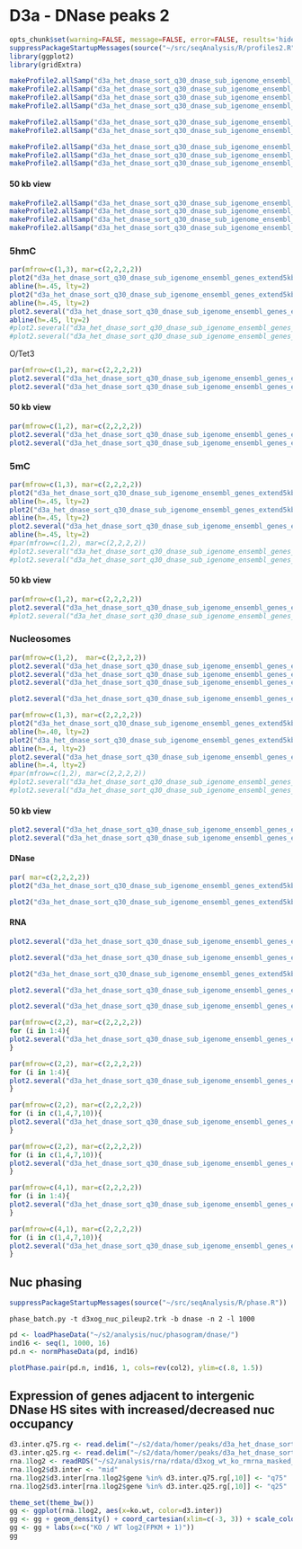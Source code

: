 D3a - DNase peaks 2 
========================================================

```r
opts_chunk$set(warning=FALSE, message=FALSE, error=FALSE, results='hide')
suppressPackageStartupMessages(source("~/src/seqAnalysis/R/profiles2.R"))
library(ggplot2)
library(gridExtra)
```

```r
makeProfile2.allSamp("d3a_het_dnase_sort_q30_dnase_sub_igenome_ensembl_genes_extend5kb_nosex.bed_W25F200_both_chr", data_type="bam_extend/mean_chrom_mean_0", rm.outliers=0.01)
makeProfile2.allSamp("d3a_het_dnase_sort_q30_dnase_sub_igenome_ensembl_genes_extend5kb.bed_W25F200_both_chr", data_type="bam_ends/mean", rm.outliers=0.01)
makeProfile2.allSamp("d3a_het_dnase_sort_q30_dnase_sub_igenome_ensembl_genes_extend5kb_nosex.bed_W25F200_both_chr", data_type="rpkm/mean", rm.outliers=0.01)
makeProfile2.allSamp("d3a_het_dnase_sort_q30_dnase_sub_igenome_ensembl_genes_extend5kb.bed_W25F200_both_chr", data_type="bam/mean", rm.outliers=0.01)
```

```r
makeProfile2.allSamp("d3a_het_dnase_sort_q30_dnase_sub_igenome_ensembl_genes_extend5kb_nosex.bed_W25F200_both_chr", data_type="bam_extend/mean_chrom_mean_0", rm.outliers=0.01, group2="d3a_het_dnase_sort_q30_dnase_sub_igenome_ensembl_genes_extend5kb_d3a_hmc_flank1000_ko_wt_ratio_q10")
makeProfile2.allSamp("d3a_het_dnase_sort_q30_dnase_sub_igenome_ensembl_genes_extend5kb.bed_W25F200_both_chr", data_type="rpkm/mean", rm.outliers=0.01, group2="d3a_het_dnase_sort_q30_dnase_sub_igenome_ensembl_genes_extend5kb_d3a_hmc_flank1000_ko_wt_ratio_q10")
```

```r
makeProfile2.allSamp("d3a_het_dnase_sort_q30_dnase_sub_igenome_ensembl_genes_extend5kb_shuffle_nosex.bed_W25F200_both_chr", data_type="bam_extend/mean_chrom_mean_0", rm.outliers=0.01)
makeProfile2.allSamp("d3a_het_dnase_sort_q30_dnase_sub_igenome_ensembl_genes_extend5kb_shuffle.bed_W25F200_both_chr", data_type="bam_ends/mean", rm.outliers=0.01)
makeProfile2.allSamp("d3a_het_dnase_sort_q30_dnase_sub_igenome_ensembl_genes_extend5kb_shuffle.bed_W25F200_both_chr", data_type="rpkm/mean", rm.outliers=0.01)
```

#### 50 kb view
```r
makeProfile2.allSamp("d3a_het_dnase_sort_q30_dnase_sub_igenome_ensembl_genes_extend5kb.bed_W200F250_both_chr", data_type="bam_extend/mean_chrom_mean_0", rm.outliers=0.01)
makeProfile2.allSamp("d3a_het_dnase_sort_q30_dnase_sub_igenome_ensembl_genes_extend5kb.bed_W200F250_both_chr", data_type="bam_ends/mean", rm.outliers=0.01)
makeProfile2.allSamp("d3a_het_dnase_sort_q30_dnase_sub_igenome_ensembl_genes_extend5kb.bed_W200F250_both_chr", data_type="rpkm/mean", rm.outliers=0.01)
makeProfile2.allSamp("d3a_het_dnase_sort_q30_dnase_sub_igenome_ensembl_genes_extend5kb.bed_W200F250_both_chr", data_type="bam/mean", rm.outliers=0.01)
```

### 5hmC
```r
par(mfrow=c(1,3), mar=c(2,2,2,2))
plot2("d3a_het_dnase_sort_q30_dnase_sub_igenome_ensembl_genes_extend5kb_nosex.bed_W25F200_both_chr", "icam_hmc_rpkm", data_type="rpkm/mean", group2="trim0.01", cols=col3[1], y.vals=c(0, 1.2), lab="DHS")
abline(h=.45, lty=2)
plot2("d3a_het_dnase_sort_q30_dnase_sub_igenome_ensembl_genes_extend5kb_nosex.bed_W25F200_both_chr", "ngn_hmc_rpkm", data_type="rpkm/mean", group2="trim0.01", cols=col3[1], y.vals=c(0, 1.2), lab="DHS")
abline(h=.45, lty=2)
plot2.several("d3a_het_dnase_sort_q30_dnase_sub_igenome_ensembl_genes_extend5kb_nosex.bed_W25F200_both_chr", "d3xog_hmc", data_type="rpkm/mean", group2="trim0.01", cols=col3, y.vals=c(0, 1.2), lab="DHS")
abline(h=.45, lty=2)
#plot2.several("d3a_het_dnase_sort_q30_dnase_sub_igenome_ensembl_genes_extend5kb_nosex.bed_W25F200_both_chr", "cells_hmc", data_type="rpkm/mean", group2="trim0.01", cols=col3, y.vals=c(0, 1.2), lab="DNase HS")
#plot2.several("d3a_het_dnase_sort_q30_dnase_sub_igenome_ensembl_genes_extend5kb_shuffle.bed_W25F200_both_chr", "d3xog_hmc", data_type="rpkm/mean", group2="trim0.01", cols=col3, y.vals=c(0, 1.2))
```

O/Tet3
```r
par(mfrow=c(1,2), mar=c(2,2,2,2))
plot2.several("d3a_het_dnase_sort_q30_dnase_sub_igenome_ensembl_genes_extend5kb.bed_W25F200_both_chr", "tt3_rep", data_type="rpkm/mean", group2="trim0.01", cols=col2, y.vals=c(0, 1.2))
plot2.several("d3a_het_dnase_sort_q30_dnase_sub_igenome_ensembl_genes_extend5kb_shuffle.bed_W25F200_both_chr", "tt3_rep", data_type="rpkm/mean", group2="trim0.01", cols=col2, y.vals=c(0, 1.2))
```

#### 50 kb view
```r
par(mfrow=c(1,2), mar=c(2,2,2,2))
plot2.several("d3a_het_dnase_sort_q30_dnase_sub_igenome_ensembl_genes_extend5kb.bed_W200F250_both_chr", "d3xog_hmc", data_type="rpkm/mean", group2="trim0.01", cols=col3, y.vals=c(.2, 1))
plot2.several("d3a_het_dnase_sort_q30_dnase_sub_igenome_ensembl_genes_extend5kb_shuffle.bed_W25F200_both_chr", "d3xog_hmc", data_type="rpkm/mean", group2="trim0.01", cols=col3, y.vals=c(.2, 1))
```

### 5mC
```r
par(mfrow=c(1,3), mar=c(2,2,2,2))
plot2("d3a_het_dnase_sort_q30_dnase_sub_igenome_ensembl_genes_extend5kb_nosex.bed_W25F200_both_chr", "icam_mc_rmdup", data_type="rpkm/mean", group2="trim0.01", cols=col3[1], y.vals=c(0, 1.2), lab="DHS")
abline(h=.45, lty=2)
plot2("d3a_het_dnase_sort_q30_dnase_sub_igenome_ensembl_genes_extend5kb_nosex.bed_W25F200_both_chr", "ngn_mc_rmdup", data_type="rpkm/mean", group2="trim0.01", cols=col3[1], y.vals=c(0, 1.2), lab="DHS")
abline(h=.45, lty=2)
plot2.several("d3a_het_dnase_sort_q30_dnase_sub_igenome_ensembl_genes_extend5kb_nosex.bed_W25F200_both_chr", "d3xog_mc", data_type="rpkm/mean", group2="trim0.01", cols=col3, y.vals=c(0, 1.2), lab="DHS")
abline(h=.45, lty=2)
#par(mfrow=c(1,2), mar=c(2,2,2,2))
#plot2.several("d3a_het_dnase_sort_q30_dnase_sub_igenome_ensembl_genes_extend5kb.bed_W25F200_both_chr", "d3a_mc", data_type="rpkm/mean", group2="trim0.01", cols=col2, y.vals=c(0, .6))
#plot2.several("d3a_het_dnase_sort_q30_dnase_sub_igenome_ensembl_genes_extend5kb_shuffle.bed_W25F200_both_chr", "d3a_hmc", data_type="rpkm/mean", group2="trim0.01", cols=col2, y.vals=c(0, 1))
```

#### 50 kb view
```r
par(mfrow=c(1,2), mar=c(2,2,2,2))
plot2.several("d3a_het_dnase_sort_q30_dnase_sub_igenome_ensembl_genes_extend5kb.bed_W200F250_both_chr", "d3a_mc", data_type="rpkm/mean", group2="trim0.01", cols=col2, y.vals=c(.2, 1))
#plot2.several("d3a_het_dnase_sort_q30_dnase_sub_igenome_ensembl_genes_extend5kb_shuffle.bed_W25F200_both_chr", "d3a_hmc", data_type="rpkm/mean", group2="trim0.01", cols=col2, y.vals=c(.2, 1))
```

### Nucleosomes
```r
par(mfrow=c(1,2),  mar=c(2,2,2,2))
plot2.several("d3a_het_dnase_sort_q30_dnase_sub_igenome_ensembl_genes_extend5kb_nosex.bed_W25F200_both_chr","d3a_nuc_extend", data_type="bam_extend/mean_chrom_mean_0", group2="trim0.01", cols=col2, y.vals=c(.8, 1.2), baseline=F)
plot2.several("d3a_het_dnase_sort_q30_dnase_sub_igenome_ensembl_genes_extend5kb_shuffle_nosex.bed_W25F200_both_chr","d3a_nuc_extend", data_type="bam_extend/mean_chrom_mean_0", group2="trim0.01", cols=col2, y.vals=c(.8, 1.2))
plot2.several("d3a_het_dnase_sort_q30_dnase_sub_igenome_ensembl_genes_extend5kb_nosex.bed_W25F200_both_chr","d3a_nuc2", data_type="rpkm/mean", group2="trim0.01", cols=col2)
```

```r
plot2.several("d3a_het_dnase_sort_q30_dnase_sub_igenome_ensembl_genes_extend5kb_nosex.bed_W25F200_both_chr","d3a_nuc_extend", data_type="bam_extend/mean_chrom_mean", group2="trim0.01", cols=col2, y.vals=c(.8, 1.2), baseline=F)
```

```r
par(mfrow=c(1,3), mar=c(2,2,2,2))
plot2("d3a_het_dnase_sort_q30_dnase_sub_igenome_ensembl_genes_extend5kb_nosex.bed_W25F200_both_chr", "icam_nuc_01234", data_type="rpkm/mean", group2="trim0.01", cols=col3[1], y.vals=c(.25, .5), lab="DHS")
abline(h=.40, lty=2)
plot2("d3a_het_dnase_sort_q30_dnase_sub_igenome_ensembl_genes_extend5kb_nosex.bed_W25F200_both_chr", "ngn_nuc_456", data_type="rpkm/mean", group2="trim0.01", cols=col3[1], y.vals=c(.25, .5), lab="DHS")
abline(h=.4, lty=2)
plot2.several("d3a_het_dnase_sort_q30_dnase_sub_igenome_ensembl_genes_extend5kb_nosex.bed_W25F200_both_chr", "d3a_nuc3", data_type="rpkm/mean", group2="trim0.01", cols=col3[c(1,3)], y.vals=c(.25, .5), lab="DHS")
abline(h=.4, lty=2)
#par(mfrow=c(1,2), mar=c(2,2,2,2))
#plot2.several("d3a_het_dnase_sort_q30_dnase_sub_igenome_ensembl_genes_extend5kb.bed_W25F200_both_chr", "d3a_mc", data_type="rpkm/mean", group2="trim0.01", cols=col2, y.vals=c(0, .6))
#plot2.several("d3a_het_dnase_sort_q30_dnase_sub_igenome_ensembl_genes_extend5kb_shuffle.bed_W25F200_both_chr", "d3a_hmc", data_type="rpkm/mean", group2="trim0.01", cols=col2, y.vals=c(0, 1))
```

#### 50 kb view
```r
plot2.several("d3a_het_dnase_sort_q30_dnase_sub_igenome_ensembl_genes_extend5kb_nosex.bed_W200F250_both_chr","d3a_nuc_extend", data_type="bam_extend/mean_chrom_mean_0", group2="trim0.01", cols=col2, y.vals=c(.8, 1.2), baseline=F)
plot2.several("d3a_het_dnase_sort_q30_dnase_sub_igenome_ensembl_genes_extend5kb_nosex.bed_W200F250_both_chr","d3a_nuc2", data_type="rpkm/mean", group2="trim0.01", cols=col2)
```


#### DNase
```r
par( mar=c(2,2,2,2))
plot2("d3a_het_dnase_sort_q30_dnase_sub_igenome_ensembl_genes_extend5kb.bed_W25F200_both_chr","d3a_het_dnase_sort_q30", data_type="bam_ends/mean", group2="trim0.01", y.vals=c(0, .7))
```

```r
plot2("d3a_het_dnase_sort_q30_dnase_sub_igenome_ensembl_genes_extend5kb.bed_W200F250_both_chr","d3a_het_dnase_sort_q30", data_type="bam_ends/mean", group2="trim0.01")
```

#### RNA
```r
plot2.several("d3a_het_dnase_sort_q30_dnase_sub_igenome_ensembl_genes_extend5kb.bed_W25F200_both_chr","d3xog_rmrna", data_type="rpkm/mean", group2="trim0.01", cols=c(1:4), y.vals=c(0, .7))
```

```r
plot2.several("d3a_het_dnase_sort_q30_dnase_sub_igenome_ensembl_genes_extend5kb.bed_W25F200_both_chr","tt3_rmrna", data_type="rpkm/mean", group2="trim0.01", cols=col4_mod, y.vals=c(0, .7))
```

```r
plot2("d3a_het_dnase_sort_q30_dnase_sub_igenome_ensembl_genes_extend5kb.bed_W25F200_both_chr","ott3_rmrna_rep1_mean_ott3_rmrna_rep2_sub_omp_rmrna_rep1_mean_omp_rmrna_rep2", data_type="rpkm/mean", group2="trim0.01")
```

```r
plot2.several("d3a_het_dnase_sort_q30_dnase_sub_igenome_ensembl_genes_extend5kb.bed_W200F250_both_chr","d3xog_rmrna", data_type="bam/mean", group2="trim0.01", cols=col2, y.vals=c(0, .7), wsize=200, range=c(201, 300))
```

```r
plot2.several("d3a_het_dnase_sort_q30_dnase_sub_igenome_ensembl_genes_extend5kb.bed_W25F200_both_chr","d3a_mrna", data_type="bam/mean", group2="trim0.01", cols=col2, wsize=25)
```

```r
par(mfrow=c(2,2), mar=c(2,2,2,2))
for (i in 1:4){
plot2.several("d3a_het_dnase_sort_q30_dnase_sub_igenome_ensembl_genes_extend5kb.bed_W25F200_both_chr", "d3a_hmc", data_type="rpkm/mean", group2="d3a_het_dnase_sort_q30_dnase_sub_igenome_ensembl_genes_extend5kb_d3a_hmc_flank1000_ko_wt_ratio_q4_trim0.01", cols=col2, group2_col=i, y.vals=c(0, 1.2))
}
```

```r
par(mfrow=c(2,2), mar=c(2,2,2,2))
for (i in 1:4){
plot2.several("d3a_het_dnase_sort_q30_dnase_sub_igenome_ensembl_genes_extend5kb.bed_W25F200_both_chr", "d3a_mc", data_type="rpkm/mean", group2="d3a_het_dnase_sort_q30_dnase_sub_igenome_ensembl_genes_extend5kb_d3a_hmc_flank1000_ko_wt_ratio_q4_trim0.01", cols=col2, group2_col=i, y.vals=c(0, 1.2))
}
```

```r
par(mfrow=c(2,2), mar=c(2,2,2,2))
for (i in c(1,4,7,10)){
plot2.several("d3a_het_dnase_sort_q30_dnase_sub_igenome_ensembl_genes_extend5kb.bed_W25F200_both_chr", "d3a_hmc", data_type="rpkm/mean", group2="d3a_het_dnase_sort_q30_dnase_sub_igenome_ensembl_genes_extend5kb_d3a_hmc_flank1000_ko_wt_ratio_q10_trim0.01", cols=col2, group2_col=i, y.vals=c(0, 1.2))
}
```

```r
par(mfrow=c(2,2), mar=c(2,2,2,2))
for (i in c(1,4,7,10)){
plot2.several("d3a_het_dnase_sort_q30_dnase_sub_igenome_ensembl_genes_extend5kb.bed_W25F200_both_chr", "d3a_mc", data_type="rpkm/mean", group2="d3a_het_dnase_sort_q30_dnase_sub_igenome_ensembl_genes_extend5kb_d3a_hmc_flank1000_ko_wt_ratio_q10_trim0.01", cols=col2, group2_col=i, y.vals=c(0, .8))
}
```

```r
par(mfrow=c(4,1), mar=c(2,2,2,2))
for (i in 1:4){
plot2.several("d3a_het_dnase_sort_q30_dnase_sub_igenome_ensembl_genes_extend5kb_nosex.bed_W25F200_both_chr", "d3a_nuc_extend", data_type="bam_extend/mean_chrom_mean_0", group2="d3a_het_dnase_sort_q30_dnase_sub_igenome_ensembl_genes_extend5kb_d3a_hmc_flank1000_ko_wt_ratio_q4_trim0.01", cols=col2, group2_col=i, y.vals=c(0.8, 1.3))
}
```

```r
par(mfrow=c(4,1), mar=c(2,2,2,2))
for (i in c(1,4,7,10)){
plot2.several("d3a_het_dnase_sort_q30_dnase_sub_igenome_ensembl_genes_extend5kb_nosex.bed_W25F200_both_chr", "d3a_nuc_extend", data_type="bam_extend/mean_chrom_mean_0", group2="d3a_het_dnase_sort_q30_dnase_sub_igenome_ensembl_genes_extend5kb_d3a_hmc_flank1000_ko_wt_ratio_q10_trim0.01", cols=col2, group2_col=i, y.vals=c(0.8, 1.3))
}
```


Nuc phasing
----------------
```r
suppressPackageStartupMessages(source("~/src/seqAnalysis/R/phase.R"))
```

```
phase_batch.py -t d3xog_nuc_pileup2.trk -b dnase -n 2 -l 1000
```
```r
pd <- loadPhaseData("~/s2/analysis/nuc/phasogram/dnase/")
ind16 <- seq(1, 1000, 16)
pd.n <- normPhaseData(pd, ind16)
```

```r
plotPhase.pair(pd.n, ind16, 1, cols=rev(col2), ylim=c(.8, 1.5))
```


Expression of genes adjacent to intergenic DNase HS sites with increased/decreased nuc occupancy
------------------
```r
d3.inter.q75.rg <- read.delim("~/s2/data/homer/peaks/d3a_het_dnase_sort_q30/d3a_het_dnase_sort_q30_dnase_sub_igenome_ensembl_genes_extend5kb_nosex_mid1kb_d3xog_ko_wt_ratio_q75_closest_refgene_nodup.bed", header=F)
d3.inter.q25.rg <- read.delim("~/s2/data/homer/peaks/d3a_het_dnase_sort_q30/d3a_het_dnase_sort_q30_dnase_sub_igenome_ensembl_genes_extend5kb_nosex_mid1kb_d3xog_ko_wt_ratio_q25_closest_refgene_nodup.bed", header=F)
rna.1log2 <- readRDS("~/s2/analysis/rna/rdata/d3xog_wt_ko_rmrna_masked_uq_comp_1log2.rds")
rna.1log2$d3.inter <- "mid"
rna.1log2$d3.inter[rna.1log2$gene %in% d3.inter.q75.rg[,10]] <- "q75"
rna.1log2$d3.inter[rna.1log2$gene %in% d3.inter.q25.rg[,10]] <- "q25"

```

```r
theme_set(theme_bw())
gg <- ggplot(rna.1log2, aes(x=ko.wt, color=d3.inter))
gg <- gg + geom_density() + coord_cartesian(xlim=c(-3, 3)) + scale_color_manual(values=c("black", "red", "blue"))
gg <- gg + labs(x=c("KO / WT log2(FPKM + 1)"))
gg
```
